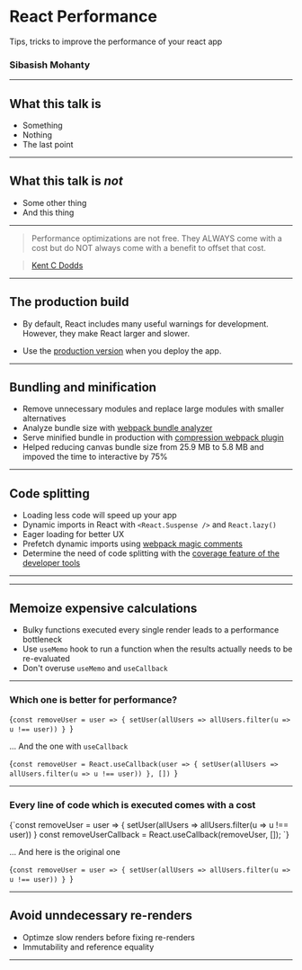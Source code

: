 
<Head>
	<title>React Performance</title>
	<meta name='viewport' content='width=device-width, initial-scale=1.0' />
	<meta name='keywords' content='React, Performance' />
	<meta
		name='description'
		content='Slides for presentation on react performance.'
	/>
	<meta name='author' content='Sibasish Mohanty' />
</Head>

# React Performance

Tips, tricks to improve the performance of your react app

### Sibasish Mohanty

---

## What this talk is

- Something
- Nothing
- The last point

---

## What this talk is _not_

- Some other thing
- And this thing

---

> Performance optimizations are not free. They ALWAYS come with a cost but do
> NOT always come with a benefit to offset that cost.

> [Kent C Dodds](https://kentcdodds.com/)

---

## The production build

- By default, React includes many useful warnings for development. However, they
  make React larger and slower.

- Use the
  [production version](https://reactjs.org/docs/optimizing-performance.html#use-the-production-build)
  when you deploy the app.

---

## Bundling and minification

- Remove unnecessary modules and replace large modules with smaller alternatives
- Analyze bundle size with
  [webpack bundle analyzer](https://www.npmjs.com/package/webpack-bundle-analyzer)
- Serve minified bundle in production with
  [compression webpack plugin](https://webpack.js.org/plugins/compression-webpack-plugin/)
- Helped reducing canvas bundle size from 25.9 MB to 5.8 MB and impoved the time
  to interactive by 75%

---

## Code splitting

- Loading less code will speed up your app
- Dynamic imports in React with `<React.Suspense />` and `React.lazy()`
- Eager loading for better UX
- Prefetch dynamic imports using
  [webpack magic comments](https://webpack.js.org/api/module-methods/#magic-comments)
- Determine the need of code splitting with the
  [coverage feature of the developer tools](https://developers.google.com/web/tools/chrome-devtools/coverage)

---


<LazyLoad />

---

## Memoize expensive calculations

- Bulky functions executed every single render leads to a performance bottleneck
- Use `useMemo` hook to run a function when the results actually needs to be
  re-evaluated
- Don't overuse `useMemo` and `useCallback`

---

### Which one is better for performance?


<Highlighter>{`const removeUser = user => {
  setUser(allUsers => allUsers.filter(u => u !== user))
}
`}</Highlighter>

... And the one with `useCallback`

<Highlighter>{`const removeUser = React.useCallback(user => {
  setUser(allUsers => allUsers.filter(u => u !== user))
}, [])
`}</Highlighter>

---

### Every line of code which is executed comes with a cost

<Highlighter>
	{`const removeUser = user => {
  setUser(allUsers => allUsers.filter(u => u !== user))
}
const removeUserCallback = React.useCallback(removeUser, []);
`}
</Highlighter>

... And here is the original one

<Highlighter>{`const removeUser = user => {
  setUser(allUsers => allUsers.filter(u => u !== user))
}
`}</Highlighter>

---

## Avoid unndecessary re-renders

- Optimze slow renders before fixing re-renders
- Immutability and reference equality

---


<Memoize />

